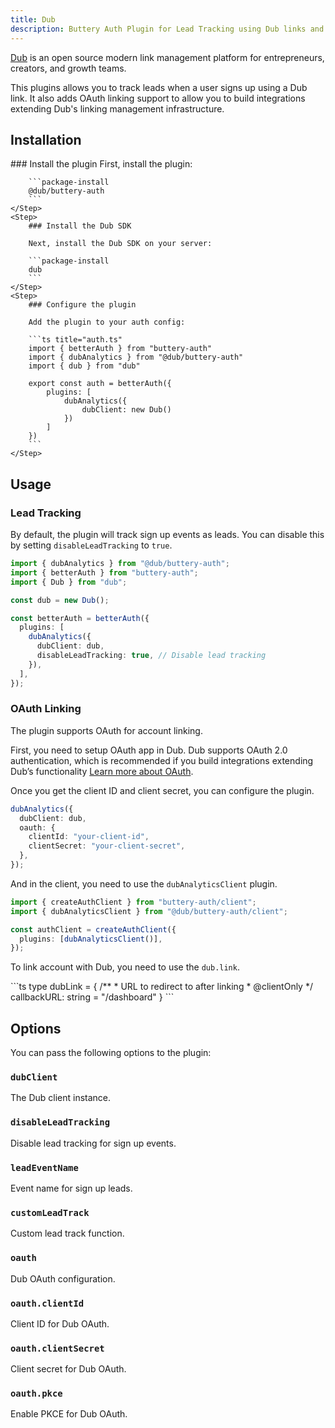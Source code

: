 ```yaml
---
title: Dub
description: Buttery Auth Plugin for Lead Tracking using Dub links and OAuth Linking
---
```


[Dub](https://dub.co/) is an open source modern link management platform for entrepreneurs, creators, and growth teams.

This plugins allows you to track leads when a user signs up using a Dub link. It also adds OAuth linking support to allow you to build integrations extending Dub's linking management infrastructure.

## Installation

<Steps>
    <Step>
        ### Install the plugin
        First, install the plugin:

        ```package-install
        @dub/buttery-auth
        ```
    </Step>
    <Step>
        ### Install the Dub SDK

        Next, install the Dub SDK on your server:

        ```package-install
        dub
        ```
    </Step>
    <Step>
        ### Configure the plugin

        Add the plugin to your auth config:

        ```ts title="auth.ts"
        import { betterAuth } from "buttery-auth"
        import { dubAnalytics } from "@dub/buttery-auth"
        import { dub } from "dub"

        export const auth = betterAuth({
            plugins: [
                dubAnalytics({
                    dubClient: new Dub()
                })
            ]
        })
        ```
    </Step>

</Steps>

## Usage

### Lead Tracking

By default, the plugin will track sign up events as leads. You can disable this by setting `disableLeadTracking` to `true`.

```ts
import { dubAnalytics } from "@dub/buttery-auth";
import { betterAuth } from "buttery-auth";
import { Dub } from "dub";

const dub = new Dub();

const betterAuth = betterAuth({
  plugins: [
    dubAnalytics({
      dubClient: dub,
      disableLeadTracking: true, // Disable lead tracking
    }),
  ],
});
```

### OAuth Linking

The plugin supports OAuth for account linking.

First, you need to setup OAuth app in Dub. Dub supports OAuth 2.0 authentication, which is recommended if you build integrations extending Dub’s functionality [Learn more about OAuth](https://dub.co/docs/integrations/quickstart#integrating-via-oauth-2-0-recommended).

Once you get the client ID and client secret, you can configure the plugin.

```ts
dubAnalytics({
  dubClient: dub,
  oauth: {
    clientId: "your-client-id",
    clientSecret: "your-client-secret",
  },
});
```

And in the client, you need to use the `dubAnalyticsClient` plugin.

```ts
import { createAuthClient } from "buttery-auth/client";
import { dubAnalyticsClient } from "@dub/buttery-auth/client";

const authClient = createAuthClient({
  plugins: [dubAnalyticsClient()],
});
```

To link account with Dub, you need to use the `dub.link`.

<APIMethod path="/dub/link" method="POST" requireSession>
```ts
type dubLink = {
  /**
   * URL to redirect to after linking
   * @clientOnly
  */
  callbackURL: string = "/dashboard"
}
```
</APIMethod>

## Options

You can pass the following options to the plugin:

### `dubClient`

The Dub client instance.

### `disableLeadTracking`

Disable lead tracking for sign up events.

### `leadEventName`

Event name for sign up leads.

### `customLeadTrack`

Custom lead track function.

### `oauth`

Dub OAuth configuration.

### `oauth.clientId`

Client ID for Dub OAuth.

### `oauth.clientSecret`

Client secret for Dub OAuth.

### `oauth.pkce`

Enable PKCE for Dub OAuth.
